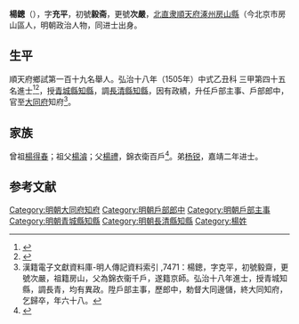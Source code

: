 {{明清人物信息框
| 姓名 = 楊鏓
| 原名 =
| 圖片名稱= 
| 圖片大小 =
| 圖片說明 = 
| 最高職務 =
| 國家 = 大明 
| 爵位 =
| 籍貫 = 順天府涿州房山縣
| 族裔 = 
| 字號 = 
| 諡號 =
| 出生日期 = 成化十三年（1477年）
| 出生地點 = 
| 逝世日期 = 嘉靖二十五年（1544年）
| 逝世地點 =
| 墓葬 =
| 配偶 = 
| 親屬 = 
| 出身 =
* 弘治十七年甲子科舉人
* 弘治十八年乙丑科同進士出身
| 經歷 =
| 著作 =  
}}
'''楊鏓'''（{{bd|1477年||1544年||Y}}），字'''充平'''，初號'''毅斋'''，更號'''次嚴'''，[[北直隶|北直隶]][[順天府|順天府]][[涿州|涿州]][[房山縣|房山縣]]（今北京市房山區人，明朝政治人物，同进士出身。

== 生平 ==
順天府鄉試第一百十九名舉人。弘治十八年（1505年）中式乙丑科<!---會試第一百二十九名--->三甲第四十五名進士<ref>{{Cite book|title=《皇明贡举考》卷五|last=（明）[[张朝瑞|张朝瑞]]|first=|publisher=《续修四库全书》史部第828册|year=|isbn=|location=|pages=}}</ref><ref>{{Cite book|title=贡举志五种 上|last=鲁小俊，江俊伟著|first=|publisher=武汉：武汉大学出版社|year=2009|isbn=978-7-307-07043-1|location=|pages=}}</ref>，授[[青城縣|青城縣]][[知縣|知縣]]，調[[長清縣|長清縣]][[知縣|知縣]]，因有政績，升任戶部主事、戶部郎中，官至[[大同府|大同府]]知府<ref>漢籍電子文獻資料庫-明人傳記資料索引 ,7471：楊鏓，字克平，初號毅齋，更號次嚴，祖籍房山，父為錦衣衞千戶，遂籍京師。弘治十八年進士，授青城知縣，調長青，均有異政。陞戶部主事，歷郎中，勅督大同邊儲，終大同知府，乞歸卒，年六十八。</ref>。

== 家族 ==
曾祖[[楊得春|楊得春]]；祖父[[楊濬|楊濬]]；父[[楊禮|楊禮]]，錦衣衛百戶<ref>{{Cite book|title=天一阁藏明代科举录选刊 登科录 点校本|last=龚延明主编|first=|publisher=宁波出版社|year=2016|isbn=978-7-5526-2320-8|location=宁波|pages=|quote=《天一閣藏明代科舉錄選刊.登科錄》之《弘治十八年進士登科錄》}}</ref>。弟[[楊銳_(嘉靖進士)|杨锐]]，嘉靖二年进士。

==参考文献==
{{reflist}}

{{弘治十八年乙丑科殿試金榜}}

{{DEFAULTSORT:Yang杨}}
[[Category:明朝大同府知府|Category:明朝大同府知府]]
[[Category:明朝戶部郎中|Category:明朝戶部郎中]]
[[Category:明朝戶部主事|Category:明朝戶部主事]]
[[Category:明朝青城縣知縣|Category:明朝青城縣知縣]]
[[Category:明朝長清縣知縣|Category:明朝長清縣知縣]]
[[Category:楊姓|Category:楊姓]]


{{明朝人物小作品}}